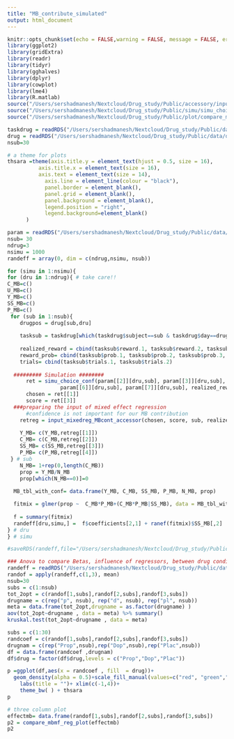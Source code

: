 ---
title: "MB_contribute_simulated"
output: html_document
---


```{r setup, include=FALSE}
knitr::opts_chunk$set(echo = FALSE,warning = FALSE, message = FALSE, error = FALSE, comment="", fig.align = "center" ) 
library(ggplot2)
library(gridExtra)
library(readr)
library(tidyr)
library(gghalves)
library(dplyr)
library(cowplot)
library(lme4)
library(R.matlab)
source("/Users/sershadmanesh/Nextcloud/Drug_study/Public/accessory/input_mixedreg_MBcont_accessor.R")
source("/Users/sershadmanesh/Nextcloud/Drug_study/Public/simu/simu_choice_conf.R")
source("/Users/sershadmanesh/Nextcloud/Drug_study/Public/plot/compare_mbmf_reg_plot.R")
```


```{r}
taskdrug = readRDS("/Users/sershadmanesh/Nextcloud/Drug_study/Public/data/taskdrug2.rds")
drug = readRDS("/Users/sershadmanesh/Nextcloud/Drug_study/Public/data/drug.rds")
nsub=30
```

```{r}
# a theme for plots
thsara =theme(axis.title.y = element_text(hjust = 0.5, size = 16),
          axis.title.x = element_text(size = 16),
          axis.text = element_text(size = 14),
            axis.line = element_line(colour = "black"),
            panel.border = element_blank(),
            panel.grid = element_blank(),
            panel.background = element_blank(),
            legend.position = "right",
            legend.background=element_blank()
      )
```


```{r,fig.width = 1,fig.height = 1}
param = readRDS("/Users/sershadmanesh/Nextcloud/Drug_study/Public/data/fit_6param_30sub_100iter.rds")
nsub= 30
ndrug=3
nsimu = 1000
randeff = array(0, dim = c(ndrug,nsimu, nsub))

for (simu in 1:nsimu){
for (dru in 1:ndrug){ # take care!!
C_MB=c()
U_MB=c()
Y_MB=c()
SS_MB=c()
P_MB=c()
 for (sub in 1:nsub){
    drugpos = drug[sub,dru] 
    
    tasksub = taskdrug[which(taskdrug$subject==sub & taskdrug$day==drugpos), ] # subj for new 4 subjects!!!attention
  
    realized_reward = cbind(tasksub$reward.1, tasksub$reward.2, tasksub$reward.3, tasksub$reward.4)
    reward_prob= cbind(tasksub$prob.1, tasksub$prob.2, tasksub$prob.3, tasksub$prob.4)
    trials= cbind(tasksub$trials.1, tasksub$trials.2)
 
  ######### Simulation ########   
      ret = simu_choice_conf(param[[2]][dru,sub], param[[3]][dru,sub], param[[4]][dru,sub], param[[5]][dru,sub],
                 param[[6]][dru,sub], param[[7]][dru,sub], realized_reward, trials)
      chosen = ret[[1]]
      score = ret[[3]]
  ###preparing the input of mixed effect regression
      #confidence is not important for our MB contribution
    retreg = input_mixedreg_MBcont_accessor(chosen, score, sub, realized_reward, reward_prob, trials)
    
    Y_MB= c(Y_MB,retreg[[1]])
    C_MB= c(C_MB,retreg[[2]])
    SS_MB= c(SS_MB,retreg[[3]])
    P_MB= c(P_MB,retreg[[4]])
 } # sub
    N_MB= 1+rep(0,length(C_MB))
    prop = Y_MB/N_MB
    prop[which(N_MB==0)]=0
  
  MB_tbl_with_conf= data.frame(Y_MB, C_MB, SS_MB, P_MB, N_MB, prop)

  fitmix = glmer(prop ~  C_MB*P_MB+(C_MB*P_MB|SS_MB), data = MB_tbl_with_conf, weights = N_MB, family= binomial)
                
  f = summary(fitmix)
  randeff[dru,simu,] =  f$coefficients[2,1] + ranef(fitmix)$SS_MB[,2]  # random effect + fixed effect
} # dru
} # simu

#saveRDS(randeff,file="/Users/sershadmanesh/Nextcloud/Drug_study/Public/data/mixedreg_MBcont_1000simu.rds")

```


```{r}
### Anova to compare Betas, influence of regressors, between drug conditions
randeff = readRDS("/Users/sershadmanesh/Nextcloud/Drug_study/Public/data/mixedreg_MBcont_1000simu.rds")
randof = apply(randeff,c(1,3), mean)
nsub=30
subs = c(1:nsub)
tot_2opt = c(randof[1,subs],randof[2,subs],randof[3,subs])
drugname = c(rep("p", nsub), rep("d", nsub), rep("pl", nsub))
meta = data.frame(tot_2opt,drugname = as.factor(drugname) )
aov(tot_2opt~drugname , data = meta) %>% summary() 
kruskal.test(tot_2opt~drugname , data = meta) 
```

```{r}
subs = c(1:30)
randcoef = c(randof[1,subs],randof[2,subs],randof[3,subs])
drugnam = c(rep("Prop",nsub),rep("Dop",nsub),rep("Plac",nsub))
df = data.frame(randcoef ,drugnam)
df$drug = factor(df$drug,levels = c("Prop","Dop","Plac"))

p =ggplot(df,aes(x = randcoef , fill  = drug))+
  geom_density(alpha = 0.5)+scale_fill_manual(values=c("red", "green","blue"))+xlab("Total effect")+ylab("Density")+
    labs(title = "")+ xlim(c(-1,4))+
    theme_bw( ) + thsara
p
```


```{r}
# three column plot
effectmb= data.frame(randof[1,subs],randof[2,subs],randof[3,subs])
p2 = compare_mbmf_reg_plot(effectmb)
p2
```

